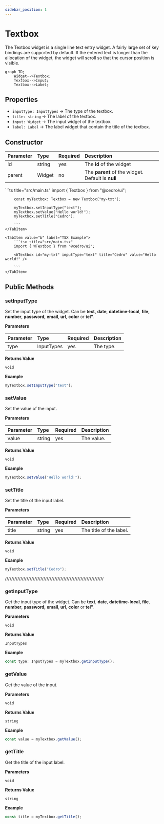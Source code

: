 ```yaml
---
sidebar_position: 1
---
```



# Textbox

The Textbox widget is a single line text entry widget. A fairly large set of key bindings are supported by default. If the entered text is longer than the allocation of the widget, the widget will scroll so that the cursor position is visible.

```mermaid
graph TD;
    Widget-->Textbox;
    Textbox-->Input;
    Textbox-->Label;
```

## Properties

<InheritsFromWidget name="Textbox" />

-   `inputType: InputTypes` → The type of the textbox.
-   `title: string` → The label of the textbox.
-   `input: Widget` → The input widget of the textbox.
-   `label: Label` → The label widget that contain the title of the textbox.

## Constructor

| Parameter | Type   | Required | Description                                       |
| :-------- | :----- | :------- | :------------------------------------------------ |
| id        | string | yes      | The **id** of the widget                          |
| parent    | Widget | no       | The **parent** of the widget. Default is **null** |

<Tabs>
    <TabItem value="a"  label="TS Example" default >
        ```ts title="src/main.ts"
        import { Textbox } from "@cedro/ui";

        const myTextbox: Textbox = new Textbox("my-txt");

        myTextbox.setInputType("text");
        myTextbox.setValue("Hello world!");
        myTextbox.setTitle("Cedro");

        ```
    </TabItem>

    <TabItem value="b" label="TSX Example">
        ```tsx title="src/main.tsx"
        import { WTextbox } from "@cedro/ui";

        <WTextbox id="my-txt" inputType="text" title="Cedro" value="Hello world!" />

        ```
    </TabItem>

</Tabs>

## Public Methods

### setInputType

Set the input type of the widget. Can be **text**,
**date**, **datetime-local**, **file**, **number**, **password**, **email**, **url**, **color** or **tel"**.

**Parameters**

| Parameter | Type       | Required | Description |
| :-------- | :--------- | :------- | :---------- |
| type      | InputTypes | yes      | The type.   |

**Returns Value**

    void

**Example**

```ts title="src/main.ts"
myTextbox.setInputType("text");
```

### setValue

Set the value of the input.

**Parameters**

| Parameter | Type   | Required | Description |
| :-------- | :----- | :------- | :---------- |
| value     | string | yes      | The value.  |

**Returns Value**

    void

**Example**

```ts title="src/main.ts"
myTextbox.setValue("Hello world!");
```

### setTitle

Set the title of the input label.

**Parameters**

| Parameter | Type   | Required | Description             |
| :-------- | :----- | :------- | :---------------------- |
| title     | string | yes      | The title of the label. |

**Returns Value**

    void

**Example**

```ts title="src/main.ts"
myTextbox.setTitle("Cedro");
```

////////////////////////////////////////////////////////////////

### getInputType

Get the input type of the widget. Can be **text**,
**date**, **datetime-local**, **file**, **number**, **password**, **email**, **url**, **color** or **tel"**.

**Parameters**

    void

**Returns Value**

    InputTypes

**Example**

```ts title="src/main.ts"
const type: InputTypes = myTextbox.getInputType();
```

### getValue

Get the value of the input.

**Parameters**

    void

**Returns Value**

    string

**Example**

```ts title="src/main.ts"
const value = myTextbox.getValue();
```

### getTitle

Get the title of the input label.

**Parameters**

    void

**Returns Value**

    string

**Example**

```ts title="src/main.ts"
const title = myTextbox.getTitle();
```
